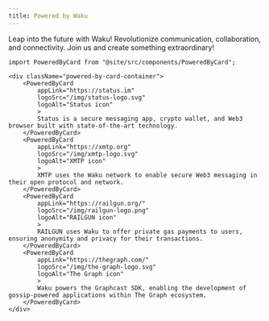 ```yaml
---
title: Powered by Waku
---
```


Leap into the future with Waku! Revolutionize communication, collaboration, and connectivity. Join us and create something extraordinary!

```mdx-code-block
import PoweredByCard from "@site/src/components/PoweredByCard";

<div className="powered-by-card-container">
	<PoweredByCard
		appLink="https://status.im"
		logoSrc="/img/status-logo.svg"
		logoAlt="Status icon"
		>
		Status is a secure messaging app, crypto wallet, and Web3 browser built with state-of-the-art technology.
	</PoweredByCard>
	<PoweredByCard
		appLink="https://xmtp.org"
		logoSrc="/img/xmtp-logo.svg"
		logoAlt="XMTP icon"
		>
		XMTP uses the Waku network to enable secure Web3 messaging in their open protocol and network.
	</PoweredByCard>
	<PoweredByCard
		appLink="https://railgun.org/"
		logoSrc="/img/railgun-logo.png"
		logoAlt="RAILGUN icon"
		>
		RAILGUN uses Waku to offer private gas payments to users, ensuring anonymity and privacy for their transactions.
	</PoweredByCard>
	<PoweredByCard
		appLink="https://thegraph.com/"
		logoSrc="/img/the-graph-logo.svg"
		logoAlt="The Graph icon"
		>
		Waku powers the Graphcast SDK, enabling the development of gossip-powered applications within The Graph ecosystem.
	</PoweredByCard>
</div>
```